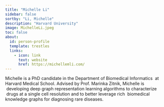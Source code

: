 ```yaml
---
title: "Michelle Li"
sidebar: false
sortby: "Li, Michelle"
description: "Harvard University"
image: MichelleLi.jpeg
toc: false
about:
  id: person-profile
  template: trestles
  links:
    - icon: link
      text: website
      href: https://michellemli.com/
---
```



Michelle is a PhD candidate in the Department of Biomedical Informatics  at Harvard Medical School. Advised by Prof. Marinka Zitnik, Michelle is  developing deep graph representation learning algorithms to characterize  drugs at a single cell resolution and to better leverage rich  biomedical knowledge graphs for diagnosing rare diseases.
